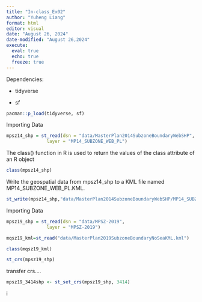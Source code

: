 ---
title: "In-class_Ex02"
author: "Yuheng Liang"
format: html
editor: visual
date: "August 26, 2024"
date-modified: "August 26,2024"
execute: 
  eval: true
  echo: true
  freeze: true
---

Dependencies:

-   tidyverse

-   sf

```{R}
pacman::p_load(tidyverse, sf)
```

Importing Data

```{R}
mpsz14_shp = st_read(dsn = "data/MasterPlan2014SubzoneBoundaryWebSHP", 
               layer = "MP14_SUBZONE_WEB_PL")
```

The class() function in R is used to return the values of the class attribute of an R object

```{R}
class(mpsz14_shp)

```

Write the geospatial data from mpsz14_shp to a KML file named MP14_SUBZONE_WEB_PL.KML.

```{R}
st_write(mpsz14_shp,"data/MasterPlan2014SubzoneBoundaryWebSHP/MP14_SUBZONE_WEB_PL.KML",delete_dsn = TRUE)

```

Importing Data

```{R}
mpsz19_shp = st_read(dsn = "data/MPSZ-2019", 
               layer = "MPSZ-2019")
```

```{r}
mqsz19_kml=st_read("data/MasterPlan2019SubzoneBoundaryNoSeaKML.kml")
```

```{R}
class(mqsz19_kml)
```

```{r}
st_crs(mpsz19_shp)
```

transfer crs....

```{R}
mpsz19_3414shp <- st_set_crs(mpsz19_shp, 3414)
```

i
